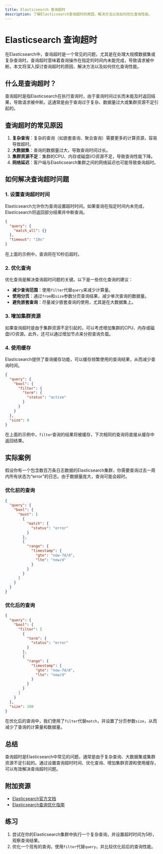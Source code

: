 ```yaml
---
title: Elasticsearch 查询超时
description: 了解Elasticsearch查询超时的原因、解决方法以及如何优化查询性能。
---
```


# Elasticsearch 查询超时

在Elasticsearch中，查询超时是一个常见的问题，尤其是在处理大规模数据集或复杂查询时。查询超时意味着查询操作在指定的时间内未能完成，导致请求被中断。本文将深入探讨查询超时的原因、解决方法以及如何优化查询性能。

## 什么是查询超时？

查询超时是指Elasticsearch在执行查询时，由于查询时间过长而未能及时返回结果，导致请求被中断。这通常是由于查询过于复杂、数据量过大或集群资源不足引起的。

## 查询超时的常见原因

1. **复杂查询**：复杂的查询（如嵌套查询、聚合查询）需要更多的计算资源，容易导致超时。
2. **大数据集**：查询的数据量过大，导致查询时间过长。
3. **集群资源不足**：集群的CPU、内存或磁盘I/O资源不足，导致查询性能下降。
4. **网络延迟**：客户端与Elasticsearch集群之间的网络延迟也可能导致查询超时。

## 如何解决查询超时问题

### 1. 设置查询超时时间

Elasticsearch允许你为查询设置超时时间。如果查询在指定时间内未完成，Elasticsearch将返回部分结果并中断查询。

```json
{
  "query": {
    "match_all": {}
  },
  "timeout": "10s"
}
```

在上面的示例中，查询将在10秒后超时。

### 2. 优化查询

优化查询是解决查询超时问题的关键。以下是一些优化查询的建议：

- **减少查询范围**：使用`filter`代替`query`来减少计算量。
- **使用分页**：通过`from`和`size`参数分页查询结果，减少单次查询的数据量。
- **避免嵌套查询**：尽量减少嵌套查询的使用，尤其是在大数据集上。

### 3. 增加集群资源

如果查询超时是由于集群资源不足引起的，可以考虑增加集群的CPU、内存或磁盘I/O资源。此外，还可以通过增加节点来分担查询负载。

### 4. 使用缓存

Elasticsearch提供了查询缓存功能，可以缓存频繁使用的查询结果，从而减少查询时间。

```json
{
  "query": {
    "bool": {
      "filter": {
        "term": {
          "status": "active"
        }
      }
    }
  },
  "size": 0
}
```

在上面的示例中，`filter`查询的结果将被缓存，下次相同的查询将直接从缓存中返回结果。

## 实际案例

假设你有一个包含数百万条日志数据的Elasticsearch集群，你需要查询过去一周内所有状态为“error”的日志。由于数据量庞大，查询可能会超时。

### 优化前的查询

```json
{
  "query": {
    "bool": {
      "must": [
        {
          "match": {
            "status": "error"
          }
        },
        {
          "range": {
            "timestamp": {
              "gte": "now-7d/d",
              "lte": "now/d"
            }
          }
        }
      ]
    }
  }
}
```

### 优化后的查询

```json
{
  "query": {
    "bool": {
      "filter": [
        {
          "term": {
            "status": "error"
          }
        },
        {
          "range": {
            "timestamp": {
              "gte": "now-7d/d",
              "lte": "now/d"
            }
          }
        }
      ]
    }
  },
  "size": 100
}
```

在优化后的查询中，我们使用了`filter`代替`match`，并设置了分页参数`size`，从而减少了查询的计算量和数据量。

## 总结

查询超时是Elasticsearch中常见的问题，通常是由于复杂查询、大数据集或集群资源不足引起的。通过设置查询超时时间、优化查询、增加集群资源和使用缓存，可以有效解决查询超时问题。

## 附加资源

- [Elasticsearch官方文档](https://www.elastic.co/guide/en/elasticsearch/reference/current/index.html)
- [Elasticsearch查询优化指南](https://www.elastic.co/guide/en/elasticsearch/guide/current/_query_timeout.html)

## 练习

1. 尝试在你的Elasticsearch集群中执行一个复杂查询，并设置超时时间为5秒，观察查询结果。
2. 优化一个现有的查询，使用`filter`代替`query`，并比较优化前后的查询性能。
